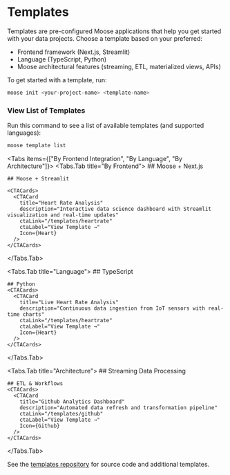 
# Templates

Templates are pre-configured Moose applications that help you get started with your data projects. Choose a template based on your preferred:
- Frontend framework (Next.js, Streamlit)
- Language (TypeScript, Python)
- Moose architectural features (streaming, ETL, materialized views, APIs)

To get started with a template, run:

```bash copy
moose init <your-project-name> <template-name>
```

### View List of Templates
Run this command to see a list of available templates (and supported languages):
```bash copy
moose template list
```


<Tabs items={["By Frontend Integration", "By Language", "By Architecture"]}>
  <Tabs.Tab title="By Frontend">
    ## Moose + Next.js
    <CTACards>
      <CTACard
        title="Live Air Traffic Dashboard"
        description="Real-time aircraft tracking with Next.js frontend, WebSocket updates, and interactive maps"
        ctaLink="/templates/adsb"
        ctaLabel="View Template →"
        Icon={Plane}
      />
      <CTACard
        title="Github Analytics Dashboard"
        description="Trending repository analysis with Next.js charts and data tables"
        ctaLink="/templates/github"
        ctaLabel="View Template →"
        Icon={Github}
      />
    </CTACards>

    ## Moose + Streamlit

    <CTACards>
      <CTACard
        title="Heart Rate Analysis"
        description="Interactive data science dashboard with Streamlit visualization and real-time updates"
        ctaLink="/templates/heartrate"
        ctaLabel="View Template →"
        Icon={Heart}
      />
    </CTACards>
  </Tabs.Tab>

  <Tabs.Tab title="Language">
    ## TypeScript
    <CTACards>
      <CTACard
        title="Live Air Traffic Dashboard"
        description="Real-time aircraft tracking with Next.js frontend and TypeScript type safety"
        ctaLink="/templates/adsb"
        ctaLabel="View Template →"
        Icon={Plane}
      />
      <CTACard
        title="Github Analytics Dashboard"
        description="Type-safe ETL pipeline with Next.js visualization"
        ctaLink="/templates/github"
        ctaLabel="View Template →"
        Icon={Github}
      />
    </CTACards>

    ## Python
    <CTACards>
      <CTACard
        title="Live Heart Rate Analysis"
        description="Continuous data ingestion from IoT sensors with real-time charts"
        ctaLink="/templates/heartrate"
        ctaLabel="View Template →"
        Icon={Heart}
      />
    </CTACards>
  </Tabs.Tab>

  <Tabs.Tab title="Architecture">
    ## Streaming Data Processing
    <CTACards>
      <CTACard
        title="Live Air Traffic Dashboard"
        description="Real-time stream processing with WebSocket updates"
        ctaLink="/templates/adsb"
        ctaLabel="View Template →"
        Icon={Plane}
      />
      <CTACard
        title="Live Heart Rate Analysis"
        description="Continuous data ingestion with real-time alerts"
        ctaLink="/templates/heartrate"
        ctaLabel="View Template →"
        Icon={Heart}
      />
    </CTACards>

    ## ETL & Workflows
    <CTACards>
      <CTACard
        title="Github Analytics Dashboard"
        description="Automated data refresh and transformation pipeline"
        ctaLink="/templates/github"
        ctaLabel="View Template →"
        Icon={Github}
      />
    </CTACards>
  </Tabs.Tab>
</Tabs>

See the [templates repository](https://github.com/514-labs/moose/tree/main/templates) for source code and additional templates. 